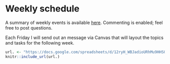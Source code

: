 # Weekly schedule

A summary of weekly events is available [here](https://docs.google.com/spreadsheets/d/12ryH_WBJadioURhMu9HHSO1NxyBA6f9QAuTdasXkY3Y/edit?usp=sharing).  Commenting is enabled; feel free to post questions.

Each Friday I will send out an message via Canvas that will layout the topics and tasks for the following week.


```r
url. <- "https://docs.google.com/spreadsheets/d/12ryH_WBJadioURhMu9HHSO1NxyBA6f9QAuTdasXkY3Y/edit?usp=sharing"
knitr::include_url(url.)
```
